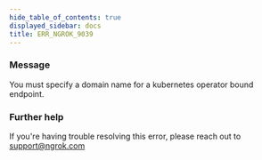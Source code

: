 ```yaml
---
hide_table_of_contents: true
displayed_sidebar: docs
title: ERR_NGROK_9039
---
```




### Message

You must specify a domain name for a kubernetes operator bound endpoint.

<ErrorDetails error="err_ngrok_9039" />

### Further help

If you're having trouble resolving this error, please reach out to [support@ngrok.com](mailto:support@ngrok.com?subject=Help%20with%20ERR_NGROK_9039)
